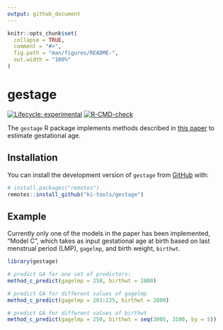 ```yaml
---
output: github_document
---
```


<!-- README.md is generated from README.Rmd. Please edit that file -->

```r
knitr::opts_chunk$set(
  collapse = TRUE,
  comment = "#>",
  fig.path = "man/figures/README-",
  out.width = "100%"
)
```

# gestage

<!-- badges: start -->
[![Lifecycle: experimental](https://img.shields.io/badge/lifecycle-experimental-orange.svg)](https://lifecycle.r-lib.org/articles/stages.html#experimental)
[![R-CMD-check](https://github.com/ki-tools/gestage/actions/workflows/R-CMD-check.yaml/badge.svg)](https://github.com/ki-tools/gestage/actions/workflows/R-CMD-check.yaml)
<!-- badges: end -->

The `gestage` R package implements methods described in [this paper](https://www.ncbi.nlm.nih.gov/pmc/articles/PMC8438948/) to estimate gestational age.

## Installation

You can install the development version of `gestage` from [GitHub](https://github.com/) with:

``` r
# install.packages("remotes")
remotes::install_github("ki-tools/gestage")
```

## Example

Currently only one of the models in the paper has been implemented, "Model C", which takes as input gestational age at birth based on last menstrual period (LMP), `gagelmp`, and birth weight, `birthwt`.

```r
library(gestage)

# predict GA for one set of predictors:
method_c_predict(gagelmp = 250, birthwt = 2800)

# predict GA for different values of gagelmp
method_c_predict(gagelmp = 201:225, birthwt = 2800)

# predict GA for different values of birthwt
method_c_predict(gagelmp = 250, birthwt = seq(3005, 3100, by = 5))
```

